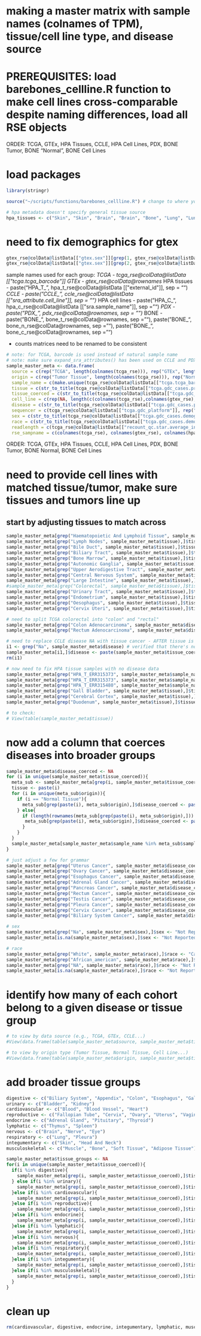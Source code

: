 # making a master matrix with sample names (colnames of TPM), tissue/cell line type, and disease source
# PREREQUISITES: load barebones_cellline.R function to make cell lines cross-comparable despite naming differences, load all RSE objects
ORDER: TCGA, GTEx, HPA Tissues, CCLE, HPA Cell Lines, PDX, BONE Tumor, BONE "Normal", BONE Cell Lines

# load packages
```r
library(stringr)

source("~/scripts/functions/barebones_cellline.R") # change to where you have this function script saved
```

```r
# hpa metadata doesn't specify general tissue source
hpa_tissues <- c("Skin", "Skin", "Brain", "Brain", "Bone", "Lung", "Lung", "Colon", "Colon", "Kidney", "Kidney", "Cervix", "Cervix", "Liver", "Liver", "Breast", "Breast", "Prostate", "Prostate", "Bladder", "Bladder", "Brain", "Brain")
```

# need to fix demographics for gtex
```r
gtex_rse@colData@listData[["gtex.sex"]][grep(1, gtex_rse@colData@listData[["gtex.sex"]])] <- "Male"
gtex_rse@colData@listData[["gtex.sex"]][grep(2, gtex_rse@colData@listData[["gtex.sex"]])] <- "Female"
```

sample names used for each group:
*TCGA - tcga_rse@colData@listData[["tcga.tcga_barcode"]]
GTEx - gtex_rse@colData@rownames
*HPA tissues - paste("HPA_T_", hpa_t_rse@colData@listData[["external_id"]], sep = "")
*CCLE - paste("CCLE_", ccle_rse@colData@listData[["sra_attribute.cell_line"]], sep = "")
*HPA cell lines - paste("HPA_C_", hpa_c_rse@colData@listData[["sra.sample_name"]], sep = "")
*PDX - paste("PDX_", pdx_rse@colData@rownames, sep = "")
*BONE - paste("BONE_", bone_t_rse@colData@rownames, sep = ""), paste("BONE_", bone_n_rse@colData@rownames, sep = ""), paste("BONE_", bone_c_rse@colData@rownames, sep = "")

* counts matrices need to be renamed to be consistent

```r
# note: for TCGA, barcode is used instead of natural sample name
# note: make sure expand_sra_attributes() has been used on CCLE and PDX
sample_master_meta <- data.frame(
  source = c(rep("TCGA", length(colnames(tcga_rse))), rep("GTEx", length(colnames(gtex_rse))), rep("HPA T", length(colnames(hpa_t_rse))), rep("CCLE", length(colnames(ccle_rse))), rep("HPA CL", length(colnames(hpa_c_rse))), rep("PDX", length(colnames(pdx_rse))), rep("BONE", length(c(colnames(bone_t_rse), colnames(bone_n_rse), colnames(bone_c_rse))))),
  origin = c(rep("Tumor Tissue", length(colnames(tcga_rse))), rep("Normal Tissue", length(colnames(gtex_rse))), rep("Normal Tissue", length(colnames(hpa_t_rse))), rep("Cell Line", length(c(colnames(ccle_rse), colnames(hpa_c_rse)))), rep("PDX", length(colnames(pdx_rse))), rep("Tumor Tissue", length(colnames(bone_t_rse))), rep("Normal Tissue", length(colnames(bone_n_rse))), rep("Cell Line", length(colnames(bone_c_rse)))),
  sample_name = c(make.unique(tcga_rse@colData@listData[["tcga.tcga_barcode"]]), gtex_rse@colData@rownames, paste("HPA_T_", hpa_t_rse@colData@listData[["external_id"]], sep = ""), paste("CCLE_", ccle_rse@colData@listData[["sra_attribute.cell_line"]], sep = ""), paste("HPA_C_", hpa_c_rse@colData@listData[["sra.sample_name"]], sep = ""), paste("PDX_", pdx_rse@colData@rownames, sep = ""), paste("BONE_", bone_t_rse@colData@rownames, sep = ""), paste("BONE_", bone_n_rse@colData@rownames, sep = ""), paste("BONE_", bone_c_rse@colData@rownames, sep = "")),
  tissue = c(str_to_title(tcga_rse@colData@listData[["tcga.gdc_cases.project.primary_site"]]), str_to_title(gsub("_", " ", gtex_rse@colData@listData[["study"]])), str_to_title(hpa_t_rse@colData@listData[["recount_pred.curated.tissue"]]), str_to_title(gsub("_", " ", ccle_rse@colData@listData[["sra_attribute.tissue"]])), hpa_tissues, rep("Brain", length(colnames(pdx_rse))), rep("Bone", length(c(colnames(bone_t_rse), colnames(bone_n_rse), colnames(bone_c_rse))))),
  tissue_coerced = c(str_to_title(tcga_rse@colData@listData[["tcga.gdc_cases.project.primary_site"]]), str_to_title(gsub("_", " ", gtex_rse@colData@listData[["study"]])), str_to_title(hpa_t_rse@colData@listData[["recount_pred.curated.tissue"]]), str_to_title(gsub("_", " ", ccle_rse@colData@listData[["sra_attribute.tissue"]])), hpa_tissues, rep("Brain", length(colnames(pdx_rse))), rep("Bone", length(c(colnames(bone_t_rse), colnames(bone_n_rse), colnames(bone_c_rse))))), # edited in next code chunk
  cell_line = c(rep(NA, length(c(colnames(tcga_rse),colnames(gtex_rse),colnames(hpa_t_rse)))), barebones_cellline(c(ccle_rse@colData@listData[["sra_attribute.cell_line"]], str_sub(hpa_c_rse@colData@listData[["sra.sample_name"]], end = -2))), rep(NA, length(colnames(pdx_rse))), rep(NA, length(c(colnames(bone_t_rse), colnames(bone_n_rse)))), barebones_cellline(bone_c_rse@colData@listData[["sra_attribute.source_name"]])), 
  disease = c(str_to_title(tcga_rse@colData@listData[["tcga.gdc_cases.project.name"]]), paste("Normal", str_to_title(gsub("_", " ", gtex_rse@colData@listData[["study"]]))), paste("Normal", str_to_title(gsub("_", " ", hpa_t_rse@colData@listData[["recount_pred.curated.tissue"]]))), str_to_title(gsub("_", " ",ccle_rse@colData@listData[["sra_attribute.disease"]])), str_to_title(str_sub(hpa_c_rse@colData@listData[["sra.sample_description"]], end = -10)), rep("Glioblastoma", length(colnames(pdx_rse))), rep("Osteosarcoma", length(colnames(bone_t_rse))), rep("Normal Bone", length(colnames(bone_n_rse))), rep("Osteosarcoma", length(colnames(bone_c_rse)))),
  sequencer = c(tcga_rse@colData@listData[["tcga.gdc_platform"]], rep("Illumina HiSeq", length(c(colnames(gtex_rse), colnames(hpa_t_rse), colnames(ccle_rse), colnames(hpa_c_rse), colnames(pdx_rse), colnames(bone_t_rse), colnames(bone_n_rse), colnames(bone_c_rse))))),
  sex = c(str_to_title(tcga_rse@colData@listData[["tcga.gdc_cases.demographic.gender"]]), gtex_rse@colData@listData[["gtex.sex"]], rep("Not Reported", length(colnames(hpa_t_rse))), str_to_title(ccle_rse@colData@listData[["sra_attribute.sex"]]), rep("Not Reported", length(colnames(hpa_c_rse))), str_to_title(pdx_rse@colData@listData[["sra_attribute.sex"]]), rep("Not Reported", length(c(colnames(bone_t_rse), colnames(bone_n_rse), colnames(bone_c_rse))))),
  race = c(str_to_title(tcga_rse@colData@listData[["tcga.gdc_cases.demographic.race"]]), rep("Not Reported", length(c(colnames(gtex_rse), colnames(hpa_t_rse)))), ccle_rse@colData@listData[["sra_attribute.ethnicity"]], rep("Not Reported", length(c(colnames(hpa_c_rse), colnames(pdx_rse), colnames(bone_t_rse), colnames(bone_n_rse), colnames(bone_c_rse))))),
  readlength = c(tcga_rse@colData@listData[["recount_qc.star.average_input_read_length"]], gtex_rse@colData@listData[["recount_qc.star.average_input_read_length"]], hpa_t_rse@colData@listData[["recount_qc.star.average_input_read_length"]], ccle_rse@colData@listData[["recount_qc.star.average_input_read_length"]], hpa_c_rse@colData@listData[["recount_qc.star.average_input_read_length"]], pdx_rse@colData@listData[["recount_qc.star.average_input_read_length"]], bone_t_rse@colData@listData[["recount_qc.star.average_input_read_length"]], bone_n_rse@colData@listData[["recount_qc.star.average_input_read_length"]], bone_c_rse@colData@listData[["recount_qc.star.average_input_read_length"]]),
  rse_sampname = c(colnames(tcga_rse), colnames(gtex_rse), colnames(hpa_t_rse), colnames(ccle_rse), colnames(hpa_c_rse), colnames(pdx_rse), colnames(bone_t_rse), colnames(bone_n_rse), colnames(bone_c_rse)))
```
ORDER: TCGA, GTEx, HPA Tissues, CCLE, HPA Cell Lines, PDX, BONE Tumor, BONE Normal, BONE Cell Lines

# need to provide cell lines with matched tissue/tumor, make sure tissues and tumors line up
## start by adjusting tissues to match across
```r
sample_master_meta[grep("Haematopoietic And Lymphoid Tissue", sample_master_meta$tissue),]$tissue_coerced <- "Blood"
sample_master_meta[grep("Lymph Nodes", sample_master_meta$tissue),]$tissue_coerced <- "Blood"
sample_master_meta[grep("Bile Duct", sample_master_meta$tissue),]$tissue_coerced <- "Biliary System"
sample_master_meta[grep("Biliary Tract", sample_master_meta$tissue),]$tissue_coerced <- "Biliary System"
sample_master_meta[grep("Bone Marrow", sample_master_meta$tissue),]$tissue_coerced <- "Blood"
sample_master_meta[grep("Autonomic Ganglia", sample_master_meta$tissue),]$tissue_coerced <- "Nerve"
sample_master_meta[grep("Upper Aerodigestive Tract", sample_master_meta$tissue),]$tissue_coerced <- "Head And Neck"
sample_master_meta[grep("Central Nervous System", sample_master_meta$tissue),]$tissue_coerced <- "Brain"
sample_master_meta[grep("Large Intestine", sample_master_meta$tissue),]$tissue_coerced <- "Colon"
#sample_master_meta[grep("Colorectal", sample_master_meta$tissue),]$tissue_coerced <- "Colon"
sample_master_meta[grep("Urinary Tract", sample_master_meta$tissue),]$tissue_coerced <- "Bladder"
sample_master_meta[grep("Endometrium", sample_master_meta$tissue),]$tissue_coerced <- "Uterus"
sample_master_meta[grep("Oesophagus", sample_master_meta$tissue),]$tissue_coerced <- "Esophagus"
sample_master_meta[grep("Cervix Uteri", sample_master_meta$tissue),]$tissue_coerced <- "Cervix"

# need to split TCGA colorectal into "colon" and "rectal"
sample_master_meta[grep("Colon Adenocarcinoma", sample_master_meta$disease),]$tissue_coerced <- "Colon"
sample_master_meta[grep("Rectum Adenocarcinoma", sample_master_meta$disease),]$tissue_coerced <- "Rectum"

# need to replace CCLE disease NA with tissue cancer - AFTER tissue is corrected
i1 <- grep("Na", sample_master_meta$disease) # verified that there's no other instance of "Na" for any other samples, match case is TRUE
sample_master_meta[i1,]$disease <- paste(sample_master_meta$tissue_coerced[i1], "Cancer") 
rm(i1)

# now need to fix HPA tissue samples with no disease data
sample_master_meta[grep("HPA_T_ERR315373", sample_master_meta$sample_name),]$tissue <- "Lymph Nodes"
sample_master_meta[grep("HPA_T_ERR315373", sample_master_meta$sample_name),]$tissue_coerced <- "Blood"
sample_master_meta[grep("HPA_T_ERR315480", sample_master_meta$sample_name),]$tissue_coerced <- "Gallbladder"
sample_master_meta[grep("Gall Bladder", sample_master_meta$tissue),]$tissue_coerced <- "Gallbladder"
sample_master_meta[grep("Cerebral Cortex", sample_master_meta$tissue),]$tissue_coerced <- "Brain"
sample_master_meta[grep("Duodenum", sample_master_meta$tissue),]$tissue_coerced <- "Small Intestine"

# to check:
# View(table(sample_master_meta$tissue))
```

# now add a column that coerces diseases into broader groups
```r
sample_master_meta$disease_coerced <- NA
for (i in unique(sample_master_meta$tissue_coerced)){
  meta_sub <- sample_master_meta[grep(i, sample_master_meta$tissue_coerced),]
  tissue <- paste(i)
  for (i in unique(meta_sub$origin)){
    if (i == "Normal Tissue"){
      meta_sub[grep(paste(i), meta_sub$origin),]$disease_coerced <- paste("Normal", tissue) 
    } else{
      if (length(rownames(meta_sub[grep(paste(i), meta_sub$origin),])) > 0){
       meta_sub[grep(paste(i), meta_sub$origin),]$disease_coerced <- paste(tissue, "Cancer") 
      }
    }
  }
  sample_master_meta[sample_master_meta$sample_name %in% meta_sub$sample_name,]$disease_coerced <- meta_sub$disease_coerced
}  

# just adjust a few for grammar
sample_master_meta[grep("Uterus Cancer", sample_master_meta$disease_coerced),]$disease_coerced <- "Uterine Cancer"
sample_master_meta[grep("Ovary Cancer", sample_master_meta$disease_coerced),]$disease_coerced <- "Ovarian Cancer"
sample_master_meta[grep("Esophagus Cancer", sample_master_meta$disease_coerced),]$disease_coerced <- "Esophageal Cancer"
sample_master_meta[grep("Adrenal Gland Cancer", sample_master_meta$disease_coerced),]$disease_coerced <- "Adrenal Cancer"
sample_master_meta[grep("Pancreas Cancer", sample_master_meta$disease_coerced),]$disease_coerced <- "Pancreatic Cancer"
sample_master_meta[grep("Rectum Cancer", sample_master_meta$disease_coerced),]$disease_coerced <- "Rectal Cancer"
sample_master_meta[grep("Testis Cancer", sample_master_meta$disease_coerced),]$disease_coerced <- "Testicular Cancer"
sample_master_meta[grep("Pleura Cancer", sample_master_meta$disease_coerced),]$disease_coerced <- "Pleural Cancer"
sample_master_meta[grep("Cervix Cancer", sample_master_meta$disease_coerced),]$disease_coerced <- "Cervical Cancer"
sample_master_meta[grep("Biliary System Cancer", sample_master_meta$disease_coerced),]$disease_coerced <- "Biliary Cancer"
```

```r
# sex
sample_master_meta[grep("Na", sample_master_meta$sex),]$sex <- "Not Reported"
sample_master_meta[is.na(sample_master_meta$sex),]$sex <- "Not Reported"

# race
sample_master_meta[grep("White", sample_master_meta$race),]$race <- "Caucasian"
sample_master_meta[grep("African_american", sample_master_meta$race),]$race <- "Black Or African American"
sample_master_meta[grep("NA", sample_master_meta$race),]$race <- "Not Reported"
sample_master_meta[is.na(sample_master_meta$race),]$race <- "Not Reported"
```

# identify how many of each cohort belong to a given disease or tissue group
```r
# to view by data source (e.g., TCGA, GTEx, CCLE...)
#View(data.frame(table(sample_master_meta$source, sample_master_meta$tissue_coerced, sample_master_meta$disease_coerced))[data.frame(table(sample_master_meta$source, sample_master_meta$tissue_coerced, sample_master_meta$disease_coerced))$Freq != 0,])

# to view by origin type (Tumor Tissue, Normal Tissue, Cell Line...)
#View(data.frame(table(sample_master_meta$origin, sample_master_meta$tissue_coerced, sample_master_meta$disease_coerced))[data.frame(table(sample_master_meta$origin, sample_master_meta$tissue_coerced, sample_master_meta$disease_coerced))$Freq != 0,])
```

# add broader tissue groups 
```r
digestive <- c("Biliary System", "Appendix", "Colon", "Esophagus", "Gallbladder", "Pancreas", "Rectum", "Salivary Gland", "Small Intestine", "Stomach", "Liver")
urinary <- c("Bladder", "Kidney")
cardiovascular <- c("Blood", "Blood Vessel", "Heart")
reproductive <- c("Fallopian Tube", "Cervix", "Ovary", "Uterus", "Vagina", "Testis", "Prostate", "Breast", "Placenta")
endocrine <- c("Adrenal Gland", "Pituitary", "Thyroid")
lymphatic <- c("Thymus", "Spleen")
nervous <- c("Brain", "Nerve", "Eye")
respiratory <- c("Lung", "Pleura")
integumentary <- c("Skin", "Head And Neck")
musculoskeletal <- c("Muscle", "Bone", "Soft Tissue", "Adipose Tissue")

sample_master_meta$tissue_groups <- NA
for(i in unique(sample_master_meta$tissue_coerced)){
  if(i %in% digestive){
    sample_master_meta[grep(i, sample_master_meta$tissue_coerced),]$tissue_groups <- "Digestive"
  } else if(i %in% urinary){
    sample_master_meta[grep(i, sample_master_meta$tissue_coerced),]$tissue_groups <- "Urinary"
  }else if(i %in% cardiovascular){
    sample_master_meta[grep(i, sample_master_meta$tissue_coerced),]$tissue_groups <- "Cardiovascular"
  }else if(i %in% reproductive){
    sample_master_meta[grep(i, sample_master_meta$tissue_coerced),]$tissue_groups <- "Reproductive"
  }else if(i %in% endocrine){
    sample_master_meta[grep(i, sample_master_meta$tissue_coerced),]$tissue_groups <- "Endocrine"
  }else if(i %in% lymphatic){
    sample_master_meta[grep(i, sample_master_meta$tissue_coerced),]$tissue_groups <- "Lymphatic"
  }else if(i %in% nervous){
    sample_master_meta[grep(i, sample_master_meta$tissue_coerced),]$tissue_groups <- "Nervous"
  }else if(i %in% respiratory){
    sample_master_meta[grep(i, sample_master_meta$tissue_coerced),]$tissue_groups <- "Respiratory"
  }else if(i %in% integumentary){
    sample_master_meta[grep(i, sample_master_meta$tissue_coerced),]$tissue_groups <- "Integumentary"
  }else if(i %in% musculoskeletal){
    sample_master_meta[grep(i, sample_master_meta$tissue_coerced),]$tissue_groups <- "Musculoskeletal"
  }
}
```

# clean up
```r
rm(cardiovascular, digestive, endocrine, integumentary, lymphatic, musculoskeletal, nervous, reproductive, respiratory, urinary)
```
